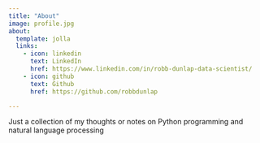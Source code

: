 ```yaml
---
title: "About"
image: profile.jpg
about: 
  template: jolla
  links:
    - icon: linkedin
      text: LinkedIn
      href: https://www.linkedin.com/in/robb-dunlap-data-scientist/
    - icon: github
      text: Github
      href: https://github.com/robbdunlap

---
```


Just a collection of my thoughts or notes on Python programming and natural language processing
